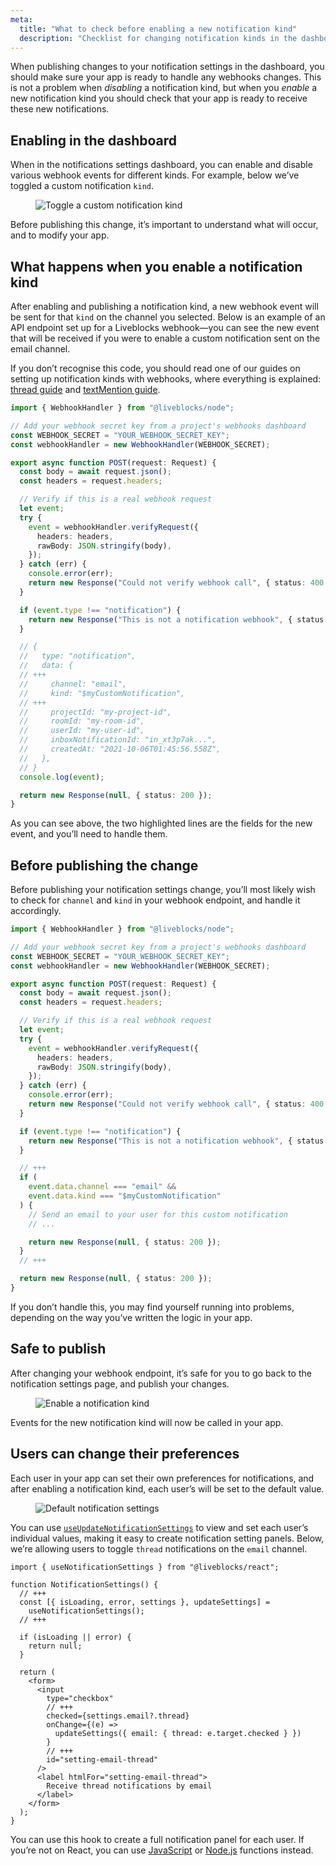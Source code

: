 ```yaml
---
meta:
  title: "What to check before enabling a new notification kind"
  description: "Checklist for changing notification kinds in the dashboard"
---
```


When publishing changes to your notification settings in the dashboard, you
should make sure your app is ready to handle any webhooks changes. This is not a
problem when _disabling_ a notification kind, but when you _enable_ a new
notification kind you should check that your app is ready to receive these new
notifications.

## Enabling in the dashboard

When in the notifications settings dashboard, you can enable and disable various
webhook events for different kinds. For example, below we’ve toggled a custom
notification `kind`.

<Figure>
  <Image
    src="/assets/tutorials/webhooks/liveblocks-toggle-custom-notification.png"
    alt="Toggle a custom notification kind"
    width={712}
    height={445}
  />
</Figure>

Before publishing this change, it’s important to understand what will occur, and
to modify your app.

## What happens when you enable a notification kind

After enabling and publishing a notification kind, a new webhook event will be
sent for that `kind` on the channel you selected. Below is an example of an API
endpoint set up for a Liveblocks webhook—you can see the new event that will be
received if you were to enable a custom notification sent on the email channel.

<Banner title="Step-by-step guides">

If you don’t recognise this code, you should read one of our guides on setting
up notification kinds with webhooks, where everything is explained:
[thread guide](/docs/guides/how-to-send-email-notifications-of-unread-comments)
and
[textMention guide](/docs/guides/how-to-send-email-notifications-for-unread-text-editor-mentions).

</Banner>

```ts
import { WebhookHandler } from "@liveblocks/node";

// Add your webhook secret key from a project's webhooks dashboard
const WEBHOOK_SECRET = "YOUR_WEBHOOK_SECRET_KEY";
const webhookHandler = new WebhookHandler(WEBHOOK_SECRET);

export async function POST(request: Request) {
  const body = await request.json();
  const headers = request.headers;

  // Verify if this is a real webhook request
  let event;
  try {
    event = webhookHandler.verifyRequest({
      headers: headers,
      rawBody: JSON.stringify(body),
    });
  } catch (err) {
    console.error(err);
    return new Response("Could not verify webhook call", { status: 400 });
  }

  if (event.type !== "notification") {
    return new Response("This is not a notification webhook", { status: 400 });
  }

  // {
  //   type: "notification",
  //   data: {
  // +++
  //     channel: "email",
  //     kind: "$myCustomNotification",
  // +++
  //     projectId: "my-project-id",
  //     roomId: "my-room-id",
  //     userId: "my-user-id",
  //     inboxNotificationId: "in_xt3p7ak...",
  //     createdAt: "2021-10-06T01:45:56.558Z",
  //   },
  // }
  console.log(event);

  return new Response(null, { status: 200 });
}
```

As you can see above, the two highlighted lines are the fields for the new
event, and you’ll need to handle them.

## Before publishing the change

Before publishing your notification settings change, you’ll most likely wish to
check for `channel` and `kind` in your webhook endpoint, and handle it
accordingly.

```ts
import { WebhookHandler } from "@liveblocks/node";

// Add your webhook secret key from a project's webhooks dashboard
const WEBHOOK_SECRET = "YOUR_WEBHOOK_SECRET_KEY";
const webhookHandler = new WebhookHandler(WEBHOOK_SECRET);

export async function POST(request: Request) {
  const body = await request.json();
  const headers = request.headers;

  // Verify if this is a real webhook request
  let event;
  try {
    event = webhookHandler.verifyRequest({
      headers: headers,
      rawBody: JSON.stringify(body),
    });
  } catch (err) {
    console.error(err);
    return new Response("Could not verify webhook call", { status: 400 });
  }

  if (event.type !== "notification") {
    return new Response("This is not a notification webhook", { status: 400 });
  }

  // +++
  if (
    event.data.channel === "email" &&
    event.data.kind === "$myCustomNotification"
  ) {
    // Send an email to your user for this custom notification
    // ...

    return new Response(null, { status: 200 });
  }
  // +++

  return new Response(null, { status: 200 });
}
```

If you don’t handle this, you may find yourself running into problems, depending
on the way you’ve written the logic in your app.

## Safe to publish

After changing your webhook endpoint, it’s safe for you to go back to the
notification settings page, and publish your changes.

<Figure>
  <Image
    src="/assets/tutorials/webhooks/liveblocks-enable-custom-notification.png"
    alt="Enable a notification kind"
    width={712}
    height={445}
  />
</Figure>

Events for the new notification kind will now be called in your app.

## Users can change their preferences

Each user in your app can set their own preferences for notifications, and after
enabling a notification kind, each user’s will be set to the default value.

<Figure>
  <Image
    src="/assets/tutorials/webhooks/liveblocks-default-enabled.png"
    alt="Default notification settings"
    width={768}
    height={480}
  />
</Figure>

You can use
[`useUpdateNotificationSettings`](/docs/api-reference/liveblocks-react#useUpdateNotificationSettings)
to view and set each user’s individual values, making it easy to create
notification setting panels. Below, we’re allowing users to toggle `thread`
notifications on the `email` channel.

```tsx
import { useNotificationSettings } from "@liveblocks/react";

function NotificationSettings() {
  // +++
  const [{ isLoading, error, settings }, updateSettings] =
    useNotificationSettings();
  // +++

  if (isLoading || error) {
    return null;
  }

  return (
    <form>
      <input
        type="checkbox"
        // +++
        checked={settings.email?.thread}
        onChange={(e) =>
          updateSettings({ email: { thread: e.target.checked } })
        }
        // +++
        id="setting-email-thread"
      />
      <label htmlFor="setting-email-thread">
        Receive thread notifications by email
      </label>
    </form>
  );
}
```

You can use this hook to create a full notification panel for each user. If
you’re not on React, you can use
[JavaScript](/docs/api-reference/liveblocks-client#Client.getNotificationSettings)
or
[Node.js](/docs/api-reference/liveblocks-node#get-users-userId-notification-settings)
functions instead.
